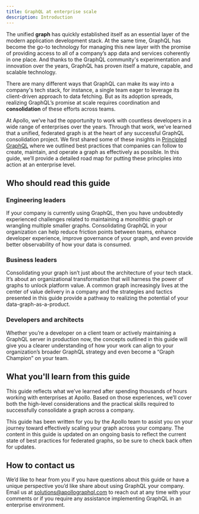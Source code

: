 ```yaml
---
title: GraphQL at enterprise scale
description: Introduction
---
```


The unified **graph** has quickly established itself as an essential layer of the modern application development stack. At the same time, GraphQL has become the go-to technology for managing this new layer with the promise of providing access to all of a company’s app data and services coherently in one place. And thanks to the GraphQL community's experimentation and innovation over the years, GraphQL has proven itself a mature, capable, and scalable technology.

There are many different ways that GraphQL can make its way into a company's tech stack, for instance, a single team eager to leverage its client-driven approach to data fetching. But as its adoption spreads, realizing GraphQL’s promise at scale requires coordination and **consolidation** of these efforts across teams.

At Apollo, we’ve had the opportunity to work with countless developers in a wide range of enterprises over the years. Through that work, we’ve learned that a unified, federated graph is at the heart of any successful GraphQL consolidation project. We first shared some of these insights in [Principled GraphQL](https://principledgraphql.com/) where we outlined best practices that companies can follow to create, maintain, and operate a graph as effectively as possible. In this guide, we’ll provide a detailed road map for putting these principles into action at an enterprise level.

## Who should read this guide

### Engineering leaders

If your company is currently using GraphQL, then you have undoubtedly experienced challenges related to maintaining a monolithic graph or wrangling multiple smaller graphs. Consolidating GraphQL in your organization can help reduce friction points between teams, enhance developer experience, improve governance of your graph, and even provide better observability of how your data is consumed.

### Business leaders

Consolidating your graph isn’t just about the architecture of your tech stack. It’s about an organizational transformation that will harness the power of graphs to unlock platform value. A common graph increasingly lives at the center of value delivery in a company and the strategies and tactics presented in this guide provide a pathway to realizing the potential of your data-graph-as-a-product.

### Developers and architects

Whether you’re a developer on a client team or actively maintaining a GraphQL server in production now, the concepts outlined in this guide will give you a clearer understanding of how your work can align to your organization’s broader GraphQL strategy and even become a “Graph Champion” on your team.

## What you'll learn from this guide

This guide reflects what we’ve learned after spending thousands of hours working with enterprises at Apollo. Based on those experiences, we’ll cover both the high-level considerations and the practical skills required to successfully consolidate a graph across a company.

This guide has been written for you by the Apollo team to assist you on your journey toward effectively scaling your graph across your company. The content in this guide is updated on an ongoing basis to reflect the current state of best practices for federated graphs, so be sure to check back often for updates.

## How to contact us

We’d like to hear from you if you have questions about this guide or have a unique perspective you’d like share about using GraphQL your company. Email us at [solutions@apollographql.com](mailto:solutions@apollographql.com) to reach out at any time with your comments or if you require any assistance implementing GraphQL in an enterprise environment.
